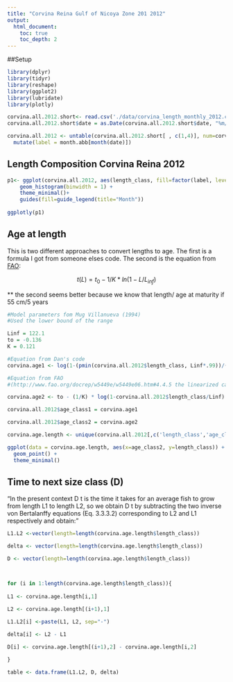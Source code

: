 ```yaml
---
title: "Corvina Reina Gulf of Nicoya Zone 201 2012"
output:
  html_document:
    toc: true
    toc_depth: 2
---
```

##Setup

```r
library(dplyr)
library(tidyr)
library(reshape)
library(ggplot2)
library(lubridate)
library(plotly)

```


```r

corvina.all.2012.short<- read.csv('./data/corvina_length_monthly_2012.csv') 
corvina.all.2012.short$date = as.Date(corvina.all.2012.short$date, "%m/%d/%y")

corvina.all.2012 <- untable(corvina.all.2012.short[ , c(1,4)], num=corvina.all.2012.short[ ,5]) %>%
  mutate(label = month.abb[month(date)])

```

## Length Composition Corvina Reina 2012

```r

p1<- ggplot(corvina.all.2012, aes(length_class, fill=factor(label, levels =    unique(label)))) +
    geom_histogram(binwidth = 1) +
    theme_minimal()+
    guides(fill=guide_legend(title="Month"))
   
ggplotly(p1)

```
  
<spacer> 

## Age at length

This is two different approaches to convert lengths to age. The first is a formula I got from someone elses code. The second is the equation from [FAO](http://www.fao.org/docrep/w5449e/w5449e06.htm#4.4.5 the linearized catch curve based on length composition data):

$$t(L)=t_0 - 1/K * ln(1-L/L_{inf})$$


 ** the second seems better because we know that length/ age at maturity if 55 cm/5 years
```r
#Model parameters fom Mug Villanueva (1994)
#Used the lower bound of the range

Linf = 122.1
to = -0.136
K = 0.121

#Equation from Dan's code
corvina.age1 <- log(1-(pmin(corvina.all.2012$length_class, Linf*.99))/(-K)) + to

#Equation from FAO 
#(http://www.fao.org/docrep/w5449e/w5449e06.htm#4.4.5 the linearized catch curve based on length composition data)

corvina.age2 <- to - (1/K) * log(1-corvina.all.2012$length_class/Linf)

corvina.all.2012$age_class1 = corvina.age1

corvina.all.2012$age_class2 = corvina.age2

```

```r
corvina.age.length <- unique(corvina.all.2012[,c('length_class','age_class2')]) 

ggplot(data = corvina.age.length, aes(x=age_class2, y=length_class)) +
  geom_point() +
  theme_minimal()

```

## Time to next size class (D)
  
"In the present context D t is the time it takes for an average fish to grow from length L1 to length L2, so we obtain D t by subtracting the two inverse von Bertalanffy equations (Eq. 3.3.3.2) corresponding to L2 and L1 respectively and obtain:"
```r

L1.L2 <-vector(length=length(corvina.age.length$length_class))

delta <- vector(length=length(corvina.age.length$length_class))

D <- vector(length=length(corvina.age.length$length_class))



for (i in 1:length(corvina.age.length$length_class)){
  
L1 <- corvina.age.length[i,1]

L2 <- corvina.age.length[(i+1),1]
  
L1.L2[i] <-paste(L1, L2, sep="-") 

delta[i] <- L2 - L1

D[i] <- corvina.age.length[(i+1),2] - corvina.age.length[i,2]

}

table <- data.frame(L1.L2, D, delta)

```

